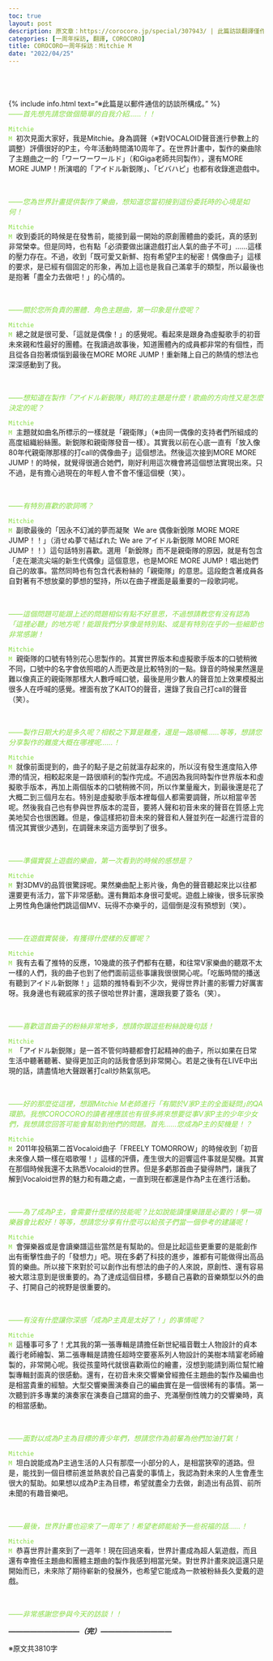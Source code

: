 ```yaml
---
toc: true
layout: post
description: 原文章：https://corocoro.jp/special/307943/ | 此篇訪談翻譯僅作為個人練習。
categories: [一周年採訪, 翻譯, COROCORO]
title: COROCORO一周年採訪：Mitchie M
date: "2022/04/25"
---
```


<br><br><br>
{% include info.html text="※此篇是以郵件通信的訪談所構成。" %}
<br>
<span style="color:#88dd44">_——首先想先請您做個簡單的自我介紹……！！_</span>

<code><span style="color:#88dd44">Mitchie M</span></code>&nbsp;&nbsp;初次見面大家好，我是Mitchie。身為調聲（※對VOCALOID聲音進行參數上的調整）評價很好的P主，今年活動時間滿10周年了。在世界計畫中，製作的樂曲除了主題曲之一的「ワーワーワールド」（和Giga老師共同製作），還有MORE MORE JUMP！所演唱的「アイドル新鋭隊」、「ビバハピ」也都有收錄進遊戲中。

<br>

<span style="color:#88dd44">_——您為世界計畫提供製作了樂曲，想知道您當初接到這份委託時的心境是如何！_</span>

<code><span style="color:#88dd44">Mitchie M</span></code>&nbsp;&nbsp;收到委託的時候是在發售前，能接到最一開始的原創團體曲的委託，真的感到非常榮幸。但是同時，也有點「必須要做出讓遊戲打出人氣的曲子不可」……這樣的壓力存在。不過，收到「既可愛又新鮮、抱有希望P主的秘密！偶像曲子」這樣的要求，是已經有個固定的形象，再加上這也是我自己滿拿手的類型，所以最後也是抱著「盡全力去做吧！」的心情的。

<br>

<span style="color:#88dd44">_——關於您所負責的團體．角色主題曲，第一印象是什麼呢？_</span>

<code><span style="color:#88dd44">Mitchie M</span></code>&nbsp;&nbsp;總之就是很可愛、「這就是偶像！」的感覺呢。看起來是跟身為虛擬歌手的初音未來親和性最好的團體。在我讀過故事後，知道團體內的成員都非常的有個性，而且從各自抱著煩惱到最後在MORE MORE JUMP！重新賭上自己的熱情的想法也深深感動到了我。

<br> 

<span style="color:#88dd44">_——想知道在製作「アイドル新鋭隊」時訂的主題是什麼！歌曲的方向性又是怎麼決定的呢？_</span>

<code><span style="color:#88dd44">Mitchie M</span></code>&nbsp;&nbsp;主題就如曲名所標示的一樣就是「親衛隊」（※由同一偶像的支持者們所組成的高度組織紛絲團。新鋭隊和親衛隊發音一樣）。其實我以前在心底一直有「放入像80年代親衛隊那樣的打call的偶像曲子」這個想法。然後這次接到MORE MORE JUMP！的時候，就覺得很適合她們，剛好利用這次機會將這個想法實現出來。只不過，是有擔心過現在的年輕人會不會不懂這個梗（笑）。

<br>

<span style="color:#88dd44">_——有特別喜歡的歌詞嗎？_</span>

<code><span style="color:#88dd44">Mitchie M</span></code>&nbsp;&nbsp;副歌最後的「因永不幻滅的夢而凝聚  We are 偶像新銳隊 MORE MORE JUMP！！」（消せぬ夢で結ばれた We are アイドル新鋭隊 MORE MORE JUMP！！）這句話特別喜歡。選用「新銳隊」而不是親衛隊的原因，就是有包含「走在潮流尖端的新生代偶像」這個意思，也是MORE MORE JUMP！唱出她們自己的故事。當然同時也有包含代表粉絲的「親衛隊」的意思。這段飽含著成員各自對著有不想放棄的夢想的堅持，所以在曲子裡面是最重要的一段歌詞呢。

<br>

<span style="color:#88dd44">_——這個問題可能跟上述的問題相似有點不好意思，不過想請教您有沒有認為「這裡必聽」的地方呢！能跟我們分享像是特別點、或是有特別在乎的一些細節也非常感謝！_ </span>

<code><span style="color:#88dd44">Mitchie M</span></code>&nbsp;&nbsp;親衛隊的口號有特別花心思製作的。其實世界版本和虛擬歌手版本的口號稍微不同，口號中的名字會依照唱的人而更改是比較特別的一點。錄音的時候果然還是難以像真正的親衛隊那樣大人數呼喊口號，最後是用少數人的聲音加上效果模擬出很多人在呼喊的感覺。裡面有放了KAITO的聲音，還錄了我自己打call的聲音（笑）。

<br> 

<span style="color:#88dd44">_——製作日期大約是多久呢？相較之下算是難產，還是一路順暢……等等，想請您分享製作的難度大概在哪裡呢……！_</span>

<code><span style="color:#88dd44">Mitchie M</span></code>&nbsp;&nbsp;就像前面提到的，曲子的點子是之前就溫存起來的，所以沒有發生進度陷入停滯的情況，相較起來是一路很順利的製作完成。不過因為我同時製作世界版本和虛擬歌手版本，再加上兩個版本的口號稍微不同，所以作業量龐大，到最後還是花了大概二到三個月左右。特別是虛擬歌手版本裡每個人都需要調聲，所以相當辛苦呢。然後我自己也有參與世界版本的混音，要將人聲和初音未來的聲音在質感上完美地契合也很困難。但是，像這樣把初音未來的聲音和人聲並列在一起進行混音的情況其實很少遇到，在調聲未來這方面學到了很多。

<br> 

<span style="color:#88dd44">_——準備實裝上遊戲的樂曲，第一次看到的時候的感想是？_</span>

<code><span style="color:#88dd44">Mitchie M</span></code>&nbsp;&nbsp;對3DMV的品質很驚訝呢。果然樂曲配上影片後，角色的聲音聽起來比以往都還要更有活力，當下非常感動。還有舞蹈本身很可愛呢。遊戲上線後，很多玩家換上男性角色讓他們跳這個MV、玩得不亦樂乎的，這個倒是沒有預想到（笑）。

<br> 

<span style="color:#88dd44">_——在遊戲實裝後，有獲得什麼樣的反響呢？_ </span>

<code><span style="color:#88dd44">Mitchie M</span></code>&nbsp;&nbsp;我有去看了推特的反應，10幾歲的孩子們都有在聽，和往常V家樂曲的聽眾不太一樣的人們，我的曲子也到了他們面前這些事讓我很很開心呢。「吃飯時間的播送有聽到アイドル新鋭隊！」這類的推特看到不少次，覺得世界計畫的影響力好厲害呀。我身邊也有親戚家的孩子很哈世界計畫，還跟我要了簽名（笑）。

<br> 

<span style="color:#88dd44">_——喜歡這首曲子的粉絲非常地多，想請你跟這些粉絲說幾句話！_</span>

<code><span style="color:#88dd44">Mitchie M</span></code>&nbsp;&nbsp;「アイドル新鋭隊」是一首不管何時聽都會打起精神的曲子，所以如果在日常生活中聽著聽著、變得更加正向的話我會感到非常開心。若是之後有在LIVE中出現的話，請盡情地大聲跟著打call炒熱氣氛吧。

<br> 

<span style="color:#88dd44">_——好的那麼從這裡，想跟Mitchie M老師進行「有關於V家P主的全面疑問｣的QA環節。我想COROCORO的讀者裡應該也有很多將來想要從事V家P主的少年少女們，我想請您回答可能會幫助到他們的問題。首先......您成為P主的契機是！？_</span>

<code><span style="color:#88dd44">Mitchie M</span></code>&nbsp;&nbsp;2011年投稿第二首Vocaloid曲子「FREELY TOMORROW」的時候收到「初音未來像人類一樣在唱歌喔！」這樣的評價，產生很大的迴響這件事就是契機。其實在那個時候我還不太熟悉Vocaloid的世界。但是多虧那首曲子變得熱門，讓我了解到Vocaloid世界的魅力和有趣之處，一直到現在都還是作為P主在進行活動。

<br> 

<span style="color:#88dd44">_——為了成為P主，會需要什麼樣的技能呢？比如說能讀懂樂譜是必要的！學一項樂器會比較好！等等，想請您分享有什麼可以給孩子們當一個參考的建議呢！_</span>

<code><span style="color:#88dd44">Mitchie M</span></code>&nbsp;&nbsp;會彈樂器或是會讀樂譜這些當然是有幫助的。但是比起這些更重要的是能創作出有衝擊性曲子的「發想力」吧。現在多虧了科技的進步，誰都有可能做得出高品質的樂曲。所以接下來對於可以創作出有想法的曲子的人來說，原創性、還有容易被大眾注意到是很重要的。為了達成這個目標，多聽自己喜歡的音樂類型以外的曲子、打開自己的視野是很重要的。

<br> 

<span style="color:#88dd44">_——有沒有什麼讓你深感「成為P主真是太好了！」的事情呢？_</span>

<code><span style="color:#88dd44">Mitchie M</span></code>&nbsp;&nbsp;這種事可多了！尤其我的第一張專輯是請擔任新世紀福音戰士人物設計的貞本義行老師繪製、第二張專輯是請擔任超時空要塞系列人物設計的美樹本晴宴老師繪製的，非常開心呢。我從孩童時代就很喜歡兩位的繪畫，沒想到能請到兩位幫忙繪製專輯封面真的很感動。還有，在初音未來交響樂曾經擔任主題曲的製作及編曲也是相當貴重的經驗。大型交響樂團演奏自己的編曲實在是一個很稀有的事情。第一次聽到許多專業的演奏家在演奏自己譜寫的曲子、充滿壓倒性魄力的交響樂時，真的相當感動。

<br> 

<span style="color:#88dd44">_——面對以成為P主為目標的青少年們，想請您作為前輩為他們加油打氣！_</span>

<code><span style="color:#88dd44">Mitchie M</span></code>&nbsp;&nbsp;坦白說能成為P主過生活的人只有那麼一小部分的人，是相當狹窄的道路。但是，能找到一個目標前進並熱衷於自己喜愛的事情上，我認為對未來的人生會產生很大的幫助。如果想以成為P主為目標，希望就盡全力去做，創造出有品質、前所未聞的有趣音樂吧。

<br> 

<span style="color:#88dd44">_——最後，世界計畫也迎來了一周年了！希望老師能給予一些祝福的話……！_ </span>

<code><span style="color:#88dd44">Mitchie M</span></code>&nbsp;&nbsp;恭喜世界計畫來到了一週年！現在回過來看，世界計畫成為超人氣遊戲，而且還有幸擔任主題曲和團體主題曲的製作我感到相當光榮。對世界計畫來說這還只是開始而已，未來除了期待嶄新的發展外，也希望它能成為一款被粉絲長久愛戴的遊戲。

<br> 

<span style="color:#88dd44">_——非常感謝您參與今天的訪談！！_</span>

___——————————（完）——————————___

※原文共3810字
